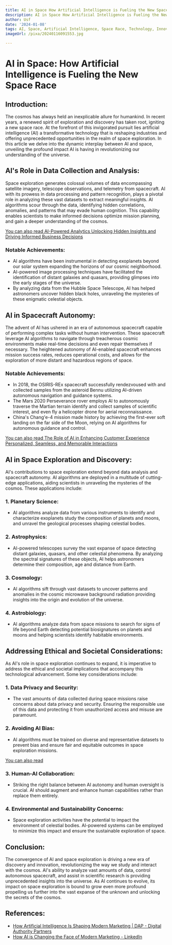 ```yaml
---
title: AI in Space How Artificial Intelligence is Fueling the New Space Race
description: AI in Space How Artificial Intelligence is Fueling the New Space Race
author: Usf
date: '2024-01-08'
tags: AI, Space, Artificial Intelligence, Space Race, Technology, Innovation
imageUrl: /pixa/20240116091553.jpg

---
```

# AI in Space: How Artificial Intelligence is Fueling the  New Space Race

## Introduction:
The cosmos has always held an inexplicable allure for humankind.  In recent years, a renewed spirit of exploration and  discovery has taken  root, igniting  a  new space race. At the forefront of this invigorated pursuit lies artificial intelligence (AI) a transformative technology that is reshaping industries and offering unprecedented opportunities in the realm of space exploration. In this article we delve into the  dynamic  interplay between AI and space, unveiling  the profound impact AI is having in  revolutionizing our  understanding of the  universe.

## AI's Role in Data Collection and Analysis:
Space exploration generates  colossal volumes  of data encompassing satellite imagery, telescope  observations, and telemetry  from  spacecraft. AI with its prowess in data processing and pattern recognition, plays a pivotal role in analyzing these vast datasets to  extract meaningful insights. AI algorithms scour through the  data, identifying hidden correlations, anomalies,  and patterns that may evade human cognition. This capability enables scientists to make informed decisions optimize mission planning, and  gain a deeper understanding of the cosmos.

[You can also read AI-Powered Analytics  Unlocking  Hidden Insights and Driving Informed Business Decisions](AI-Powered%20Analytics%20Unlocking%20Hidden%20Insights%20and%20Driving%20Informed%20Business%20Decisions)


### Notable Achievements:
- AI  algorithms have been instrumental in detecting exoplanets beyond our solar system expanding the horizons of our  cosmic neighborhood.
- AI-powered image processing techniques have facilitated the identification of  distant galaxies  and quasars, providing glimpses into the early stages of the universe.
- By analyzing data from the Hubble Space Telescope,  AI  has helped astronomers uncover  hidden black holes, unraveling the mysteries of these enigmatic celestial objects.

## AI in Spacecraft  Autonomy:
The advent of AI has ushered in an era of autonomous spacecraft capable of performing complex tasks without  human  intervention. These  spacecraft leverage AI algorithms to navigate through treacherous cosmic environments make real-time decisions and even repair themselves if necessary. The heightened autonomy of AI-enabled  spacecraft enhances mission success rates, reduces  operational costs, and allows for the exploration of more distant and hazardous regions of space. 

### Notable Achievements:
- In 2018, the  OSIRIS-REx spacecraft successfully rendezvoused with and collected samples from the asteroid Bennu utilizing  AI-driven autonomous navigation and guidance systems.
- The Mars 2020 Perseverance rover employs AI to autonomously traverse the Martian terrain identify and collect samples of  scientific interest, and  even  fly a  helicopter drone for aerial reconnaissance.
- China's Chang'e-4 mission made history by achieving  the first-ever soft landing on the far side of the Moon, relying on AI algorithms for autonomous guidance and control.

[You can also read The Role of AI in Enhancing Customer Experience Personalized, Seamless, and Memorable Interactions](The%20Role%20of%20AI%20in%20Enhancing%20Customer%20Experience%20Personalized%2C%20Seamless%2C%20and%20Memorable%20Interactions)


##  AI  in  Space Exploration and Discovery:
AI's contributions to space exploration extend beyond  data analysis and spacecraft autonomy. AI algorithms are deployed in a multitude  of cutting-edge applications, aiding scientists in  unraveling the mysteries of the cosmos. These applications include:

### 1. Planetary Science:
- AI algorithms analyze data from various instruments  to identify and characterize exoplanets study the composition of planets and moons, and unravel the geological processes shaping celestial bodies.

### 2. Astrophysics:
- AI-powered telescopes survey the vast expanse of space detecting distant galaxies, quasars, and other celestial phenomena. By analyzing the  spectral signatures of these objects, AI helps astronomers  determine their composition, age and distance from  Earth.

### 3. Cosmology:
- AI algorithms sift through  vast datasets to uncover patterns and anomalies in the cosmic microwave background radiation providing insights into the origin and evolution of the universe.

### 4. Astrobiology:
- AI algorithms analyze data from space missions to search for signs of life beyond Earth detecting potential biosignatures on planets and  moons and helping scientists  identify habitable environments.

## Addressing  Ethical and Societal Considerations:
As AI's role in space exploration continues to expand, it  is imperative  to  address the ethical and societal implications that  accompany this technological advancement. Some key considerations include:

### 1. Data Privacy and  Security:
- The  vast amounts of data collected during space missions raise concerns about data privacy and security. Ensuring the responsible use of  this  data and protecting it from unauthorized access and misuse are paramount.

### 2. Avoiding  AI Bias:
- AI algorithms must be trained on diverse and representative datasets to prevent bias and  ensure fair and equitable outcomes in  space  exploration missions.

[You can also read ]()


### 3. Human-AI Collaboration:
- Striking the  right balance between AI autonomy and human oversight is crucial. AI should augment and enhance human capabilities rather than replace them entirely.

### 4. Environmental and  Sustainability  Concerns:
- Space exploration  activities have  the potential to impact the environment of celestial bodies. AI-powered systems can be employed to minimize this  impact and ensure the sustainable exploration  of space.

## Conclusion:
The convergence of AI and space exploration is driving a new era of discovery and  innovation,  revolutionizing the way we study and interact with the cosmos.  AI's ability to analyze vast amounts of  data, control autonomous  spacecraft, and assist in scientific research is providing unprecedented insights into the universe. As  AI continues to evolve, its impact on space exploration is bound to grow even more profound propelling  us further into the vast expanse of the unknown and unlocking the secrets of the cosmos.

## References:
- [How Artificial Intelligence Is Shaping Modern Marketing | DAP - Digital Authority Partners](https://www.digitalauthority.me/resources/artificial-intelligence-marketing/)
- [How AI is Changing the Face of Modern Marketing - LinkedIn](https://www.linkedin.com/pulse/how-ai-changing-face-modern-marketing-scalebuildai?trk=article-ssr-frontend-pulse_more-articles_related-content-card)

